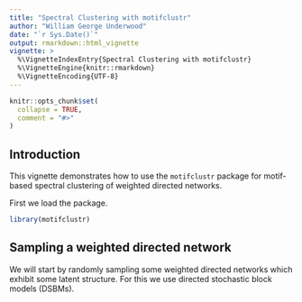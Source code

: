 ```yaml
---
title: "Spectral Clustering with motifclustr"
author: "William George Underwood"
date: "`r Sys.Date()`"
output: rmarkdown::html_vignette
vignette: >
  %\VignetteIndexEntry{Spectral Clustering with motifclustr}
  %\VignetteEngine{knitr::rmarkdown}
  %\VignetteEncoding{UTF-8}
---
```


```r
knitr::opts_chunk$set(
  collapse = TRUE,
  comment = "#>"
)
```

## Introduction

This vignette demonstrates how to use the
`motifclustr` package for motif-based spectral
clustering of weighted directed networks.

First we load the package.

```r
library(motifclustr)
```

## Sampling a weighted directed network

We will start by randomly sampling some weighted directed networks which
exhibit some latent structure.
For this we use directed stochastic block models (DSBMs).
